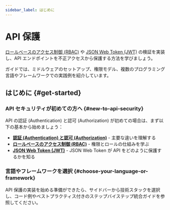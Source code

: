 ```yaml
---
sidebar_label: はじめに
---
```


# API 保護

[ロールベースのアクセス制御 (RBAC)](/authorization/role-based-access-control) や [JSON Web Token (JWT)](https://auth.wiki/jwt) の検証を実装し、API エンドポイントを不正アクセスから保護する方法を学びましょう。

ガイドでは、ミドルウェアのセットアップ、権限モデル、複数のプログラミング言語やフレームワークでの実践例を紹介しています。

## はじめに \{#get-started}

### API セキュリティが初めての方へ \{#new-to-api-security}

API の認証 (Authentication) と認可 (Authorization) が初めての場合は、まず以下の基本から始めましょう：

- **[認証 (Authentication) と認可 (Authorization)](/concepts/authn-vs-authz)** - 主要な違いを理解する
- **[ロールベースのアクセス制御 (RBAC)](/authorization/role-based-access-control)** - 権限とロールの仕組みを学ぶ
- **[JSON Web Token (JWT)](https://auth.wiki/jwt)** - JSON Web Token が API をどのように保護するかを知る

### 言語やフレームワークを選択 \{#choose-your-language-or-framework}

API 保護の実装を始める準備ができたら、サイドバーから技術スタックを選択し、コード例やベストプラクティス付きのステップバイステップ統合ガイドを参照してください。
